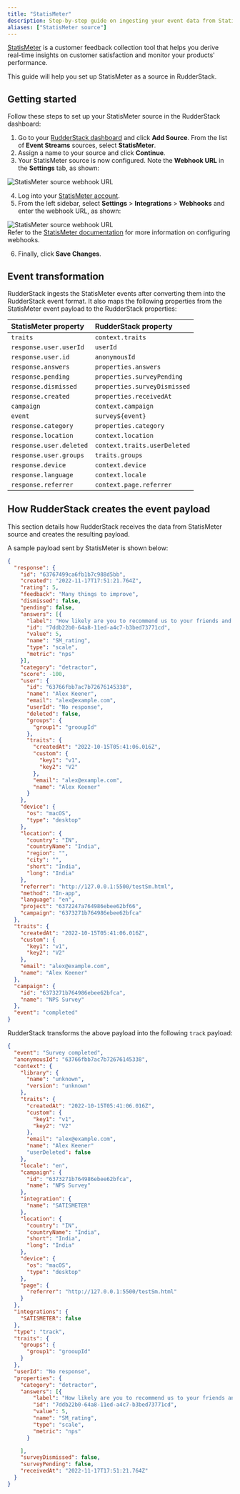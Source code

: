 ```yaml
---
title: "StatisMeter"
description: Step-by-step guide on ingesting your event data from StatisMeter into RudderStack.
aliases: ["StatisMeter source"]
---
```


[StatisMeter](https://www.satismeter.com/) is a customer feedback collection tool that helps you derive real-time insights on customer satisfaction and monitor your products' performance.

This guide will help you set up StatisMeter as a source in RudderStack.

## Getting started

Follow these steps to set up your StatisMeter source in the RudderStack dashboard:

1. Go to your [RudderStack dashboard](https://app.rudderstack.com/) and click **Add Source**. From the list of **Event Streams** sources, select **StatisMeter**.
2. Assign a name to your source and click **Continue**.
3. Your StatisMeter source is now configured. Note the **Webhook URL** in the **Settings** tab, as shown:

<img src="../../../assets/event-stream-sources/statismeter-webhook.png" alt="StatisMeter source webhook URL" />

4. Log into your [StatisMeter account](https://app.satismeter.com/login).
5. From the left sidebar, select **Settings** > **Integrations** > **Webhooks** and enter the webhook URL, as shown:

<img src="../../../assets/event-stream-sources/statismeter-webhook-url.png" alt="StatisMeter source webhook URL" />

<div class="infoBlock">
Refer to the <a href="https://support.satismeter.com/hc/en-us/articles/6980495785107-Webhooks">StatisMeter documentation</a> for more information on configuring webhooks.
</div>

6. Finally, click **Save Changes**.

## Event transformation

RudderStack ingests the StatisMeter events after converting them into the RudderStack event format. It also maps the following properties from the StatisMeter event payload to the RudderStack properties:

| StatisMeter property  | RudderStack property| 
| :------------------ | :------------- |
| `traits`  | `context.traits`    | 
| `response.user.userId`    | `userId`        | 
| `response.user.id`       | `anonymousId`|
| `response.answers` | `properties.answers`        |
| `response.pending`     | `properties.surveyPending`  | 
| `response.dismissed`    | `properties.surveyDismissed` | 
| `response.created`    | `properties.receivedAt`   |
| `campaign`  | `context.campaign`    | 
| `event`    | `survey${event}`        | 
| `response.category` | `properties.category`        |
| `response.location`    | `context.location`  | 
| `response.user.deleted`     | `context.traits.userDeleted`   |
| `response.user.groups`     | `traits.groups`   |
| `response.device`    | `context.device`  | 
| `response.language`     | `context.locale`   |
| `response.referrer`     | `context.page.referrer`   |

## How RudderStack creates the event payload

This section details how RudderStack receives the data from StatisMeter source and creates the resulting payload.

A sample payload sent by StatisMeter is shown below:

```json
{
  "response": {
    "id": "63767499ca6fb1b7c988d5bb",
    "created": "2022-11-17T17:51:21.764Z",
    "rating": 5,
    "feedback": "Many things to improve",
    "dismissed": false,
    "pending": false,
    "answers": [{
      "label": "How likely are you to recommend us to your friends and colleagues?",
      "id": "7ddb22b0-64a8-11ed-a4c7-b3bed73771cd",
      "value": 5,
      "name": "SM_rating",
      "type": "scale",
      "metric": "nps"
    }],
    "category": "detractor",
    "score": -100,
    "user": {
      "id": "63766fbb7ac7b72676145338",
      "name": "Alex Keener",
      "email": "alex@example.com",
      "userId": "No response",
      "deleted": false,
      "groups": {
        "group1": "grooupId"
      },
      "traits": {
        "createdAt": "2022-10-15T05:41:06.016Z",
        "custom": {
          "key1": "v1",
          "key2": "V2"
        },
        "email": "alex@example.com",
        "name": "Alex Keener"
      }
    },
    "device": {
      "os": "macOS",
      "type": "desktop"
    },
    "location": {
      "country": "IN",
      "countryName": "India",
      "region": "",
      "city": "",
      "short": "India",
      "long": "India"
    },
    "referrer": "http://127.0.0.1:5500/testSm.html",
    "method": "In-app",
    "language": "en",
    "project": "6372247a764986ebee62bf66",
    "campaign": "6373271b764986ebee62bfca"
  },
  "traits": {
    "createdAt": "2022-10-15T05:41:06.016Z",
    "custom": {
      "key1": "v1",
      "key2": "V2"
    },
    "email": "alex@example.com",
    "name": "Alex Keener"
  },
  "campaign": {
    "id": "6373271b764986ebee62bfca",
    "name": "NPS Survey"
  },
  "event": "completed"
}
```

RudderStack transforms the above payload into the following <Link to="/event-spec/standard-events/track/">`track`</Link> payload:

```json
{
  "event": "Survey completed",
  "anonymousId": "63766fbb7ac7b72676145338",
  "context": {
    "library": {
      "name": "unknown",
      "version": "unknown"
    },
    "traits": {
      "createdAt": "2022-10-15T05:41:06.016Z",
      "custom": {
        "key1": "v1",
        "key2": "V2"
      },
      "email": "alex@example.com",
      "name": "Alex Keener"
      "userDeleted": false
    },
    "locale": "en",
    "campaign": {
      "id": "6373271b764986ebee62bfca",
      "name": "NPS Survey"
    },
    "integration": {
      "name": "SATISMETER"
    },
    "location": {
      "country": "IN",
      "countryName": "India",
      "short": "India",
      "long": "India"
    },
    "device": {
      "os": "macOS",
      "type": "desktop"
    },
    "page": {
      "referrer": "http://127.0.0.1:5500/testSm.html"
    }
  },
  "integrations": {
    "SATISMETER": false
  },
  "type": "track",
  "traits": {
    "groups": {
      "group1": "grooupId"
    }
  },
  "userId": "No response",
  "properties": {
    "category": "detractor",
    "answers": [{
        "label": "How likely are you to recommend us to your friends and colleagues?",
        "id": "7ddb22b0-64a8-11ed-a4c7-b3bed73771cd",
        "value": 5,
        "name": "SM_rating",
        "type": "scale",
        "metric": "nps"
      }

    ],
    "surveyDismissed": false,
    "surveyPending": false,
    "receivedAt": "2022-11-17T17:51:21.764Z"
  }
}
```
